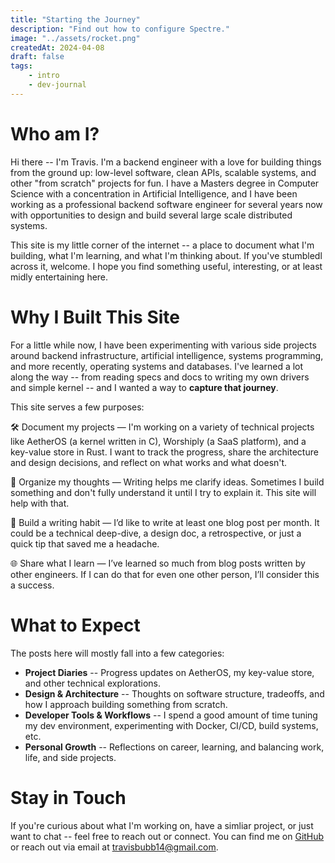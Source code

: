 ```yaml
---
title: "Starting the Journey"
description: "Find out how to configure Spectre."
image: "../assets/rocket.png"
createdAt: 2024-04-08
draft: false 
tags:
    - intro
    - dev-journal
---
```


# Who am I?

Hi there -- I'm Travis. I'm a backend engineer with a love for building things
from the ground up: low-level software, clean APIs, scalable systems, and other
"from scratch" projects for fun. I have a Masters degree in Computer Science
with a concentration in Artificial Intelligence, and I have been working as a
professional backend software engineer for several years now with opportunities
to design and build several large scale distributed systems.

This site is my little corner of the internet -- a place to document what I'm
building, what I'm learning, and what I'm thinking about. If you've stumbledl
across it, welcome. I hope you find something useful, interesting, or at least
midly entertaining here.

# Why I Built This Site

For a little while now, I have been experimenting with various side projects
around backend infrastructure, artificial intelligence, systems programming, and
more recently, operating systems and databases. I've learned a lot along the way
-- from reading specs and docs to writing my own drivers and simple kernel -- and
  I wanted a way to **capture that journey**. 

This site serves a few purposes:

🛠 Document my projects — I'm working on a variety of technical projects like AetherOS (a kernel written in C), Worshiply (a SaaS platform), and a key-value store in Rust. I want to track the progress, share the architecture and design decisions, and reflect on what works and what doesn't.

🧠 Organize my thoughts — Writing helps me clarify ideas. Sometimes I build
something  and don't fully understand it until I try to explain it. This site will help with that.

📝 Build a writing habit — I’d like to write at least one blog post per month. It could be a technical deep-dive, a design doc, a retrospective, or just a quick tip that saved me a headache.

🌐 Share what I learn — I’ve learned so much from blog posts written by other engineers. If I can do that for even one other person, I’ll consider this a success.

# What to Expect

The posts here will mostly fall into a few categories:
- **Project Diaries** -- Progress updates on AetherOS, my key-value store, and
  other technical explorations.
- **Design & Architecture** -- Thoughts on software structure, tradeoffs, and
  how I approach building something from scratch.
- **Developer Tools & Workflows** -- I spend a good amount of time tuning my dev
  environment, experimenting with Docker, CI/CD, build systems, etc.
- **Personal Growth** -- Reflections on career, learning, and balancing work,
  life, and side projects.

# Stay in Touch

If you're curious about what I'm working on, have a simliar project, or just
want to chat -- feel free to reach out or connect. You can find me on
[GitHub](https://github.com/TravisBubb) or reach out via email at
travisbubb14@gmail.com.
